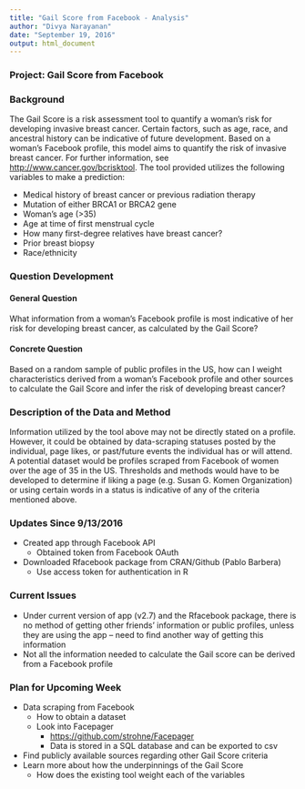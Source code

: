 ```yaml
---
title: "Gail Score from Facebook - Analysis"
author: "Divya Narayanan"
date: "September 19, 2016"
output: html_document
---
```

### Project: Gail Score from Facebook

### Background

The Gail Score is a risk assessment tool to quantify a woman's risk for developing invasive breast cancer. Certain factors, such as age, race, and ancestral history can be indicative of future development. Based on a woman's Facebook profile, this model aims to quantify the risk of invasive breast cancer. For further information, see <http://www.cancer.gov/bcrisktool>. The tool provided utilizes the following variables to make a prediction: 

* Medical history of breast cancer or previous radiation therapy
* Mutation of either BRCA1 or BRCA2 gene
* Woman's age (>35)
* Age at time of first menstrual cycle
* How many first-degree relatives have breast cancer?
* Prior breast biopsy
* Race/ethnicity

### Question Development
#### General Question

What information from a woman's Facebook profile is most indicative of her risk for developing breast cancer, as calculated by the Gail Score? 

#### Concrete Question 

Based on a random sample of public profiles in the US, how can I weight characteristics derived from a woman's Facebook profile and other sources to calculate the Gail Score and infer the risk of developing breast cancer? 

### Description of the Data and Method

Information utilized by the tool above may not be directly stated on a profile. However, it could be obtained by data-scraping statuses posted by the individual, page likes, or past/future events the individual has or will attend. A potential dataset would be profiles scraped from Facebook of women over the age of 35 in the US. Thresholds and methods would have to be developed to determine if liking a page (e.g. Susan G. Komen Organization) or using certain words in a status is indicative of any of the criteria mentioned above. 

### Updates Since 9/13/2016
* Created app through Facebook API
    + Obtained token from Facebook OAuth
* Downloaded Rfacebook package from CRAN/Github (Pablo Barbera)
    + Use access token for authentication in R 

### Current Issues
* Under current version of app (v2.7) and the Rfacebook package, there is no method of getting other friends' information or public profiles, unless they are using the app -- need to find another way of getting this information 
* Not all the information needed to calculate the Gail score can be derived from a Facebook profile

### Plan for Upcoming Week

* Data scraping from Facebook
    + How to obtain a dataset
    + Look into Facepager
        * <https://github.com/strohne/Facepager>
        * Data is stored in a SQL database and can be exported to csv
* Find publicly available sources regarding other Gail Score criteria
* Learn more about how the underpinnings of the Gail Score
    + How does the existing tool weight each of the variables